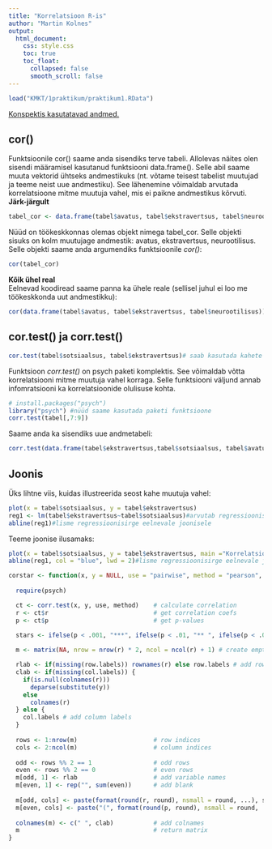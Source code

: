 ```yaml
---
title: "Korrelatsioon R-is"
author: "Martin Kolnes"
output:
  html_document:
    css: style.css
    toc: true
    toc_float:
      collapsed: false
      smooth_scroll: false
---
```


```r
load("KMKT/1praktikum/praktikum1.RData")
```
[Konspektis kasutatavad andmed.](https://drive.google.com/open?id=1oOK59Dp1jMNUKzuGvKb1OxnePYFx0PPr)   
  
**cor()**
----------------------
Funktsioonile cor() saame anda sisendiks terve tabeli. Allolevas näites olen sisendi määramisel kasutanud funktsiooni data.frame(). Selle abil saame muuta vektorid ühtseks andmestikuks (nt. võtame teisest tabelist muutujad ja teeme neist uue andmestiku). See lähenemine võimaldab arvutada korrelatsioone mitme muutuja vahel, mis ei paikne andmestikus kõrvuti.   
**Järk-järgult** 
```r
tabel_cor <- data.frame(tabel$avatus, tabel$ekstravertsus, tabel$neurootilisus) 
```
Nüüd on töökeskkonnas olemas objekt nimega tabel_cor. Selle objekti sisuks on kolm muutujage andmestik: avatus, ekstravertsus, neurootilisus.  
Selle objekti saame anda argumendiks funktsioonile *cor()*:  
```r
cor(tabel_cor)
```


**Kõik ühel real**  
Eelnevad koodiread saame panna ka ühele reale (sellisel juhul ei loo me töökeskkonda uut andmestikku):
```r
cor(data.frame(tabel$avatus, tabel$ekstravertsus, tabel$neurootilisus)) # andsin funktsioonile cor() argumendiks uue andmestiku. data.frame(tabel$avatus, tabel$ekstravertsus, tabel$neurootilisus) - genereerib uue andmestiku, kus on 3 veergu: avatus, ekstravertsus, neurootilisus.

```

**cor.test() ja corr.test()**
-----------------------------
```r
cor.test(tabel$sotsiaalsus, tabel$ekstravertsus)# saab kasutada kahete muutujat
```
Funktsioon *corr.test()* on psych paketi komplektis. See võimaldab võtta korrelatsiooni mitme muutuja vahel korraga. Selle funktsiooni väljund annab infomratsiooni ka korrelatsioonide olulisuse kohta. 
```r
# install.packages("psych")
library("psych") #nüüd saame kasutada paketi funktsioone
corr.test(tabel[,7:9])
```

Saame anda ka sisendiks uue andmetabeli:  
```r
corr.test(data.frame(tabel$ekstravertsus,tabel$sotsiaalsus, tabel$avatus)) #teebe korrelatsioonitabeli
```

**Joonis**
-------------
Üks lihtne viis, kuidas illustreerida seost kahe muutuja vahel:  
```r
plot(x = tabel$sotsiaalsus, y = tabel$ekstravertsus)
reg1 <- lm(tabel$ekstravertsus~tabel$sotsiaalsus)#arvutab regressioonisirge
abline(reg1)#lisme regressioonisirge eelnevale joonisele
```

Teeme joonise ilusamaks:  
```r
plot(x = tabel$sotsiaalsus, y = tabel$ekstravertsus, main ="Korrelatsioon", ylab = "ekstravertsus", xlab ="sotsiaalsus")
abline(reg1, col = "blue", lwd = 2)#lisme regressioonisirge eelnevale joonisele
```

```r
corstar <- function(x, y = NULL, use = "pairwise", method = "pearson", round = 3, row.labels, col.labels, ...) {
  
  require(psych)

  ct <- corr.test(x, y, use, method)    # calculate correlation
  r <- ct$r                             # get correlation coefs
  p <- ct$p                             # get p-values

  stars <- ifelse(p < .001, "***", ifelse(p < .01, "** ", ifelse(p < .05, "*  ", "   "))) # generate significance stars
  
  m <- matrix(NA, nrow = nrow(r) * 2, ncol = ncol(r) + 1) # create empty matrix

  rlab <- if(missing(row.labels)) rownames(r) else row.labels # add row labels
  clab <- if(missing(col.labels)) {
    if(is.null(colnames(r)))
      deparse(substitute(y))
    else
      colnames(r)
  } else {
    col.labels # add column labels
  }
  
  rows <- 1:nrow(m)                     # row indices
  cols <- 2:ncol(m)                     # column indices
  
  odd <- rows %% 2 == 1                 # odd rows
  even <- rows %% 2 == 0                # even rows
  m[odd, 1] <- rlab                     # add variable names
  m[even, 1] <- rep("", sum(even))      # add blank
  
  m[odd, cols] <- paste(format(round(r, round), nsmall = round, ...), stars, sep = "")     # add r coefs
  m[even, cols] <- paste("(", format(round(p, round), nsmall = round, ...), ")", sep = "") # add p-values
  
  colnames(m) <- c(" ", clab)           # add colnames
  m                                     # return matrix
}
```

